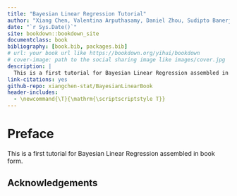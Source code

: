 --- 
title: "Bayesian Linear Regression Tutorial"
author: "Xiang Chen, Valentina Arputhasamy, Daniel Zhou, Sudipto Banerjee"
date: "`r Sys.Date()`"
site: bookdown::bookdown_site
documentclass: book
bibliography: [book.bib, packages.bib]
# url: your book url like https://bookdown.org/yihui/bookdown
# cover-image: path to the social sharing image like images/cover.jpg
description: |
  This is a first tutorial for Bayesian Linear Regression assembled in book form.
link-citations: yes
github-repo: xiangchen-stat/BayesianLinearBook
header-includes:
  - \newcommand{\T}{\mathrm{\scriptscriptstyle T}}
---

# Preface {-}

This is a first tutorial for Bayesian Linear Regression assembled in book form.

## Acknowledgements {-}
